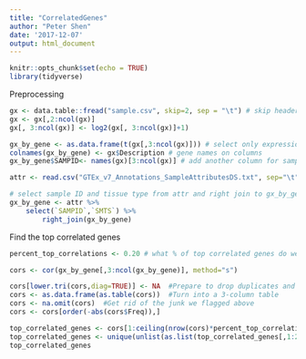```yaml
---
title: "CorrelatedGenes"
author: "Peter Shen"
date: '2017-12-07'
output: html_document
---
```


```r
knitr::opts_chunk$set(echo = TRUE)
library(tidyverse)
```

Preprocessing
```r
gx <- data.table::fread("sample.csv", skip=2, sep = "\t") # skip headers
gx <- gx[,2:ncol(gx)]
gx[, 3:ncol(gx)] <- log2(gx[, 3:ncol(gx)]+1)

gx_by_gene <- as.data.frame(t(gx[,3:ncol(gx)])) # select only expression data and transpose
colnames(gx_by_gene) <- gx$Description # gene names on columns
gx_by_gene$SAMPID<- names(gx)[3:ncol(gx)] # add another column for sample ID

attr <- read.csv("GTEx_v7_Annotations_SampleAttributesDS.txt", sep="\t")

# select sample ID and tissue type from attr and right join to gx_by_gene by sample ID
gx_by_gene <- attr %>%
    select(`SAMPID`,`SMTS`) %>%
        right_join(gx_by_gene)
```

Find the top correlated genes
```r
percent_top_correlations <- 0.20 # what % of top correlated genes do we want to analyze?

cors <- cor(gx_by_gene[,3:ncol(gx_by_gene)], method="s")

cors[lower.tri(cors,diag=TRUE)] <- NA  #Prepare to drop duplicates and meaningless information
cors <- as.data.frame(as.table(cors))  #Turn into a 3-column table
cors <- na.omit(cors)  #Get rid of the junk we flagged above
cors <- cors[order(-abs(cors$Freq)),]

top_correlated_genes <- cors[1:ceiling(nrow(cors)*percent_top_correlations),]
top_correlated_genes <- unique(unlist(as.list(top_correlated_genes[,1:2])))
top_correlated_genes
```

